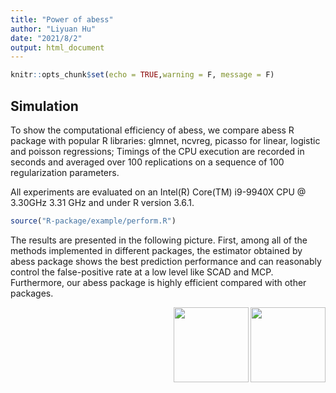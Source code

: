 ```yaml
---
title: "Power of abess"
author: "Liyuan Hu"
date: "2021/8/2"
output: html_document
---
```


```r
knitr::opts_chunk$set(echo = TRUE,warning = F, message = F)
```

## Simulation

To show the computational efficiency of abess, 
we compare abess R package with popular R libraries: glmnet, ncvreg, picasso for linear, logistic and poisson regressions; 
Timings of the CPU execution are recorded in seconds and averaged over 100 replications on a sequence
of 100 regularization parameters.


All experiments are
evaluated on an  Intel(R) Core(TM) i9-9940X CPU @ 3.30GHz 3.31 GHz and under R version 3.6.1. 

```r
source("R-package/example/perform.R")
```

The results are presented in the following picture. First, among all of the methods implemented in different packages,
the estimator obtained by abess package shows the best prediction performance and can reasonably control the false-positive rate 
at a low level like SCAD and MCP. Furthermore, our abess package is highly efficient compared with 
other packages.

<img src='https://raw.githubusercontent.com/abess-team/abess/docs/perform/performance.png' align="right" height="120" />

<img src='https://raw.githubusercontent.com/abess-team/abess/docs/perform/time_perform.png' align="right" height="120" />
